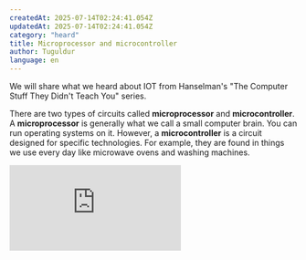 ```yaml
---
createdAt: 2025-07-14T02:24:41.054Z
updatedAt: 2025-07-14T02:24:41.054Z
category: "heard"
title: Microprocessor and microcontroller
author: Tuguldur
language: en
---
```


We will share what we heard about IOT from Hanselman's "The Computer Stuff They Didn't Teach You" series.

There are two types of circuits called **microprocessor** and **microcontroller**. A **microprocessor** is generally what we call a small computer brain. You can run operating systems on it. However, a **microcontroller** is a circuit designed for specific technologies. For example, they are found in things we use every day like microwave ovens and washing machines.

<iframe
  className="
  w-full h-auto sm:h-[315px]"
  src="https://www.youtube.com/embed/aV-OYHgkbFc?si=JMsmpMW5gUGILV-z"
  title="YouTube video player"
  frameBorder="0"
  allow="accelerometer; autoplay; clipboard-write; encrypted-media; gyroscope; picture-in-picture; web-share"
  referrerPolicy="strict-origin-when-cross-origin"
  allowFullScreen
></iframe>
